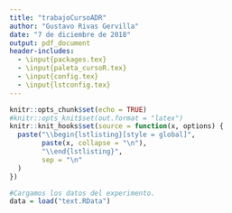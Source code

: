 ```yaml
---
title: "trabajoCursoADR"
author: "Gustavo Rivas Gervilla"
date: "7 de diciembre de 2018"
output: pdf_document
header-includes:
  - \input{packages.tex}
  - \input{paleta_cursoR.tex}
  - \input{config.tex}
  - \input{lstconfig.tex}
---
```

\pagenumbering{gobble}
\title{\textcolor{palette4}{Trabajo Curso Avanzado de Análisis de Datos en \texttt{R}}}
\author{Gustavo Rivas Gervilla}

\maketitle

\newpage
\pagenumbering{arabic}

\section{Análisis del Dataset}

```r
knitr::opts_chunk$set(echo = TRUE)
#knitr::opts_knit$set(out.format = "latex")
knitr::knit_hooks$set(source = function(x, options) {
  paste("\\begin{lstlisting}[style = global]",
        paste(x, collapse = "\n"),
        "\\end{lstlisting}",
        sep = "\n"
  )
})
```


```r
#Cargamos los datos del experimento.
data = load("text.RData")
```

